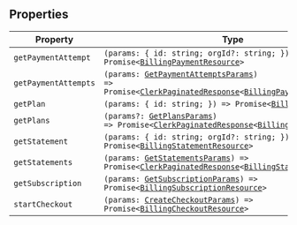 ## Properties

| Property                                             | Type                                                                                                                                                                                                                                              |
| ---------------------------------------------------- | ------------------------------------------------------------------------------------------------------------------------------------------------------------------------------------------------------------------------------------------------- |
| <a id="getpaymentattempt"></a> `getPaymentAttempt`   | <code>(params: \{ id: string; orgId?: string; \}) => Promise\<[BillingPaymentResource](billing-payment-resource.mdx)\></code>                                                                                                                     |
| <a id="getpaymentattempts"></a> `getPaymentAttempts` | <code>(params: [GetPaymentAttemptsParams](get-payment-attempts-params.mdx)) => Promise\<[ClerkPaginatedResponse](/docs/reference/javascript/types/clerk-paginated-response)\<[BillingPaymentResource](billing-payment-resource.mdx)\>\></code>    |
| <a id="getplan"></a> `getPlan`                       | <code>(params: \{ id: string; \}) => Promise\<[BillingPlanResource](/docs/reference/javascript/types/billing-plan-resource)\></code>                                                                                                              |
| <a id="getplans"></a> `getPlans`                     | <code>(params?: [GetPlansParams](get-plans-params.mdx)) => Promise\<[ClerkPaginatedResponse](/docs/reference/javascript/types/clerk-paginated-response)\<[BillingPlanResource](/docs/reference/javascript/types/billing-plan-resource)\>\></code> |
| <a id="getstatement"></a> `getStatement`             | <code>(params: \{ id: string; orgId?: string; \}) => Promise\<[BillingStatementResource](billing-statement-resource.mdx)\></code>                                                                                                                 |
| <a id="getstatements"></a> `getStatements`           | <code>(params: [GetStatementsParams](get-statements-params.mdx)) => Promise\<[ClerkPaginatedResponse](/docs/reference/javascript/types/clerk-paginated-response)\<[BillingStatementResource](billing-statement-resource.mdx)\>\></code>           |
| <a id="getsubscription"></a> `getSubscription`       | <code>(params: [GetSubscriptionParams](get-subscription-params.mdx)) => Promise\<[BillingSubscriptionResource](billing-subscription-resource.mdx)\></code>                                                                                        |
| <a id="startcheckout"></a> `startCheckout`           | <code>(params: [CreateCheckoutParams](create-checkout-params.mdx)) => Promise\<[BillingCheckoutResource](billing-checkout-resource.mdx)\></code>                                                                                                  |
